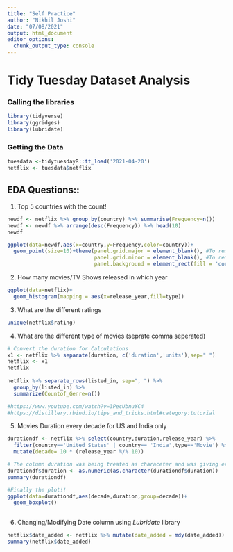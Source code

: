 ```yaml
---
title: "Self Practice"
author: "Nikhil Joshi"
date: "07/08/2021"
output: html_document
editor_options: 
  chunk_output_type: console
---
```


# Tidy Tuesday Dataset Analysis

### Calling the libraries

```r
library(tidyverse)
library(ggridges)
library(lubridate)
```

### Getting the Data

```r
tuesdata <-tidytuesdayR::tt_load('2021-04-20')
netflix <- tuesdata$netflix

```

## EDA Questions::    

1. Top 5 countries with the count!


```r
newdf <- netflix %>% group_by(country) %>% summarise(Frequency=n())
newdf <- newdf %>% arrange(desc(Frequency)) %>% head(10)
newdf

ggplot(data=newdf,aes(x=country,y=Frequency,color=country))+
  geom_point(size=10)+theme(panel.grid.major = element_blank(), #To remove horizontal and vertical gridlines
                            panel.grid.minor = element_blank(), #To remove horizontal and vertical gridlines
                            panel.background = element_rect(fill = 'cornflowerblue', colour = 'black'))# Changing background colour

```

2. How many movies/TV Shows released in which year

```r
ggplot(data=netflix)+
  geom_histogram(mapping = aes(x=release_year,fill=type))

```
3. What are the different ratings

```r
unique(netflix$rating)
```

4. What are the different type of movies (seprate comma seperated)

```r
# Convert the duration for Calculations
x1 <- netflix %>% separate(duration, c('duration','units'),sep=" ")
netflix <- x1
netflix
  
netflix %>% separate_rows(listed_in, sep=", ") %>% 
  group_by(listed_in) %>% 
  summarize(Countof_Genre=n())

#https://www.youtube.com/watch?v=3PecUbnuYC4
#https://distillery.rbind.io/tips_and_tricks.html#category:tutorial
```

5. Movies Duration every decade for US and India only

```r
durationdf <- netflix %>% select(country,duration,release_year) %>% 
  filter(country=='United States' | country== 'India',type=='Movie') %>%
  mutate(decade= 10 * (release_year %/% 10))

# The column duration was being treated as characeter and was giving error while plotting
durationdf$duration <- as.numeric(as.character(durationdf$duration))
summary(durationdf)

#Finally the plot!!
ggplot(data=durationdf,aes(decade,duration,group=decade))+
  geom_boxplot()
  
```

6. Changing/Modifying Date column using *Lubridate* library

```r
netflix$date_added <- netflix %>% mutate(date_added = mdy(date_added))
summary(netflix$date_added)

```

